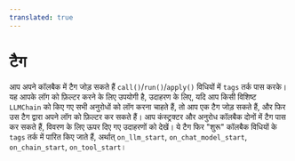 ```yaml
---
translated: true
---
```


# टैग

आप अपने कॉलबैक में टैग जोड़ सकते हैं `call()`/`run()`/`apply()` विधियों में `tags` तर्क पास करके। यह आपके लॉग को फ़िल्टर करने के लिए उपयोगी है, उदाहरण के लिए, यदि आप किसी विशिष्ट `LLMChain` को किए गए सभी अनुरोधों को लॉग करना चाहते हैं, तो आप एक टैग जोड़ सकते हैं, और फिर उस टैग द्वारा अपने लॉग को फ़िल्टर कर सकते हैं। आप कंस्ट्रक्टर और अनुरोध कॉलबैक दोनों में टैग पास कर सकते हैं, विवरण के लिए ऊपर दिए गए उदाहरणों को देखें। ये टैग फिर "शुरू" कॉलबैक विधियों के `tags` तर्क में पारित किए जाते हैं, अर्थात् `on_llm_start`, `on_chat_model_start`, `on_chain_start`, `on_tool_start`।
